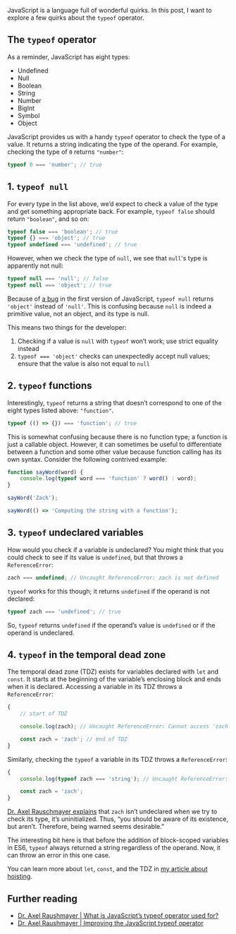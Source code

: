
JavaScript is a language full of wonderful quirks. In this post, I want to explore a few quirks about the `typeof` operator.

## The `typeof` operator

As a reminder, JavaScript has eight types:

-   Undefined
-   Null
-   Boolean
-   String
-   Number
-   BigInt
-   Symbol
-   Object

JavaScript provides us with a handy `typeof` operator to check the type of a value. It returns a string indicating the type of the operand. For example, checking the type of `0` returns `"number"`:

```js
typeof 0 === 'number'; // true
```

## 1. `typeof null`

For every type in the list above, we’d expect to check a value of the type and get something appropriate back. For example, `typeof false` should return `"boolean"`, and so on:

```js
typeof false === 'boolean'; // true
typeof {} === 'object'; // true
typeof undefined === 'undefined'; // true
```

However, when we check the type of `null`, we see that `null`'s type is apparently not null:

```js
typeof null === 'null'; // false
typeof null === 'object'; // true
```

Because of [a bug](https://2ality.com/2013/10/typeof-null.html) in the first version of JavaScript, `typeof null` returns `'object'` instead of `'null'`. This is confusing because `null` is indeed a primitive value, not an object, and its type is null.

This means two things for the developer:

1. Checking if a value is `null` with `typeof` won’t work; use strict equality instead
2. `typeof === 'object'` checks can unexpectedly accept null values; ensure that the value is also not equal to `null`

## 2. `typeof` functions

Interestingly, `typeof` returns a string that doesn’t correspond to one of the eight types listed above: `"function"`.

```js
typeof (() => {}) === 'function'; // true
```

This is somewhat confusing because there is no function type; a function is just a callable object. However, it can sometimes be useful to differentiate between a function and some other value because function calling has its own syntax. Consider the following contrived example:

```js
function sayWord(word) {
    console.log(typeof word === 'function' ? word() : word);
}

sayWord('Zach');

sayWord(() => 'Computing the string with a function');
```

<OpenToWork />

## 3. `typeof` undeclared variables

How would you check if a variable is undeclared? You might think that you could check to see if its value is `undefined`, but that throws a `ReferenceError`:

```js
zach === undefined; // Uncaught ReferenceError: zach is not defined
```

`typeof` works for this though; it returns `undefined` if the operand is not declared:

```js
typeof zach === 'undefined'; // true
```

So, `typeof` returns `undefined` if the operand’s value is `undefined` or if the operand is undeclared.

## 4. `typeof` in the temporal dead zone

The temporal dead zone (TDZ) exists for variables declared with `let` and `const`. It starts at the beginning of the variable’s enclosing block and ends when it is declared. Accessing a variable in its TDZ throws a `ReferenceError`:

```js
{
    // start of TDZ

    console.log(zach); // Uncaught ReferenceError: Cannot access 'zach' before initialization

    const zach = 'zach'; // end of TDZ
}
```

Similarly, checking the `typeof` a variable in its TDZ throws a `ReferenceError`:

```js
{
    console.log(typeof zach === 'string'); // Uncaught ReferenceError: Cannot access 'zach' before initialization

    const zach = 'zach';
}
```

[Dr. Axel Rauschmayer explains](https://2ality.com/2015/10/why-tdz.html#why-does-typeof-cause-a-referenceerror-for-a-variable-in-the-tdz%3F) that `zach` isn’t undeclared when we try to check its type, it’s uninitialized. Thus, “you should be aware of its existence, but aren’t. Therefore, being warned seems desirable.”

The interesting bit here is that before the addition of block-scoped variables in ES6, `typeof` always returned a string regardless of the operand. Now, it can throw an error in this one case.

You can learn more about `let`, `const`, and the TDZ in [my article about hoisting](https://z7k.io/hoisting).

<ConnectSection />

## Further reading

-   [Dr. Axel Raushmayer | What is JavaScript’s typeof operator used for?](https://2ality.com/2012/01/typeof-use-cases.html)
-   [Dr. Axel Raushmayer | Improving the JavaScript typeof operator](https://2ality.com/2011/11/improving-typeof.html)
